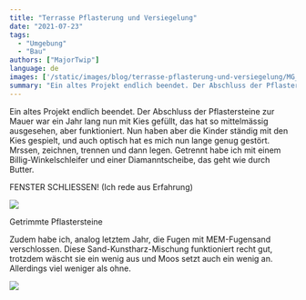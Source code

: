 ```yaml
---
title: "Terrasse Pflasterung und Versiegelung"
date: "2021-07-23"
tags: 
  - "Umgebung"
  - "Bau"
authors: ["MajorTwip"]
language: de
images: ['/static/images/blog/terrasse-pflasterung-und-versiegelung/MG_20210723_214401_424.jpg']
summary: "Ein altes Projekt endlich beendet. Der Abschluss der Pflastersteine zur Mauer war ein Jahr lang nun mit Kies gefüllt, das hat so mittelmässig ausgesehen, aber funktioniert. Nun haben aber die Kinder ständig mit den Kies gespielt, und auch optisch hat es mich nun lange genug gestört. Mrssen, zeichnen, trennen und dann legen. Getrennt habe ich mit einem Billig-Winkelschleifer und einer Diamanntscheibe, das geht wie durch Butter."
---
```


Ein altes Projekt endlich beendet. Der Abschluss der Pflastersteine zur Mauer war ein Jahr lang nun mit Kies gefüllt, das hat so mittelmässig ausgesehen, aber funktioniert. Nun haben aber die Kinder ständig mit den Kies gespielt, und auch optisch hat es mich nun lange genug gestört. Mrssen, zeichnen, trennen und dann legen. Getrennt habe ich mit einem Billig-Winkelschleifer und einer Diamanntscheibe, das geht wie durch Butter.


FENSTER SCHLIESSEN! (Ich rede aus Erfahrung)


![](/static/images/blog/terrasse-pflasterung-und-versiegelung/20210723_212347-478x1024.jpg)


Getrimmte Pflastersteine

Zudem habe ich, analog letztem Jahr, die Fugen mit MEM-Fugensand verschlossen. Diese Sand-Kunstharz-Mischung funktioniert recht gut, trotzdem wäscht sie ein wenig aus und Moos setzt auch ein wenig an. Allerdings viel weniger als ohne.

![](/static/images/blog/terrasse-pflasterung-und-versiegelung/IMG_20210723_214401_424.jpg)